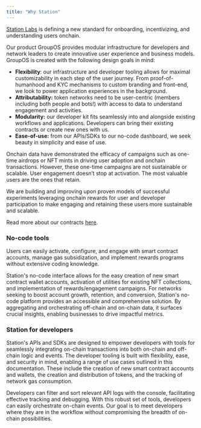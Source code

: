 ```yaml
---
title: "Why Station"
---
```


[Station Labs](https://station.express/) is defining a new standard for onboarding, incentivizing, and understanding users onchain. 

Our product GroupOS provides modular infrastructure for developers and network leaders to create innovative user experience and business models. GroupOS is created with the following design goals in mind:

- **Flexibility**: our infrastructure and developer tooling allows for maximal customizability in each step of the user journey. From proof-of-humanhood and KYC mechanisms to custom branding and front-end, we look to power application experiences in the background.
- **Attributability:** token networks need to be user-centric (members including both people and bots!) with access to data to understand engagement and activities.
- **Modularity:** our developer kit fits seamlessly into and alongside existing workflows and applications. Developers can bring their existing contracts or create new ones with us.
- **Ease-of-use:** from our APIs/SDKs to our no-code dashboard, we seek beauty in simplicity and ease of use.

Onchain data have demonstrated the efficacy of campaigns such as one-time airdrops or NFT mints in driving user adoption and onchain transactions. However, these one-time campaigns are not sustainable or scalable. User engagement doesn’t stop at activation. The most valuable users are the ones that retain.  

We are building and improving upon proven models of successful experiments leveraging onchain rewards for user and developer participation to make engaging and retaining these users more sustainable and scalable. 

Read more about our contracts [here](https://docs.groupos.xyz/contract-architecture/overview/framework).

### No-code tools

Users can easily activate, configure, and engage with smart contract accounts, manage gas subsidization, and implement rewards programs without extensive coding knowledge.

Station's no-code interface allows for the easy creation of new smart contract wallet accounts, activation of utilities for existing NFT collections, and implementation of rewards/engagement campaigns. For networks seeking to boost account growth, retention, and conversion, Station's no-code platform provides an accessible and comprehensive solution. By aggregating and orchestrating off-chain and on-chain data, it surfaces crucial insights, enabling businesses to drive impactful metrics.

### Station for developers

Station's APIs and SDKs are designed to empower developers with tools for seamlessly integrating on-chain transactions into both on-chain and off-chain logic and events. The developer tooling is built with flexibility, ease, and security in mind, enabling a range of use cases outlined in this documentation. These include the creation of new smart contract accounts and wallets, the creation and distribution of tokens, and the tracking of network gas consumption.

Developers can filter and sort relevant API logs with the console, facilitating effective tracking and debugging. With this robust set of tools, developers can easily orchestrate on-chain events. Our goal is to meet developers where they are in the workflow without compromising the breadth of on-chain possibilities.
